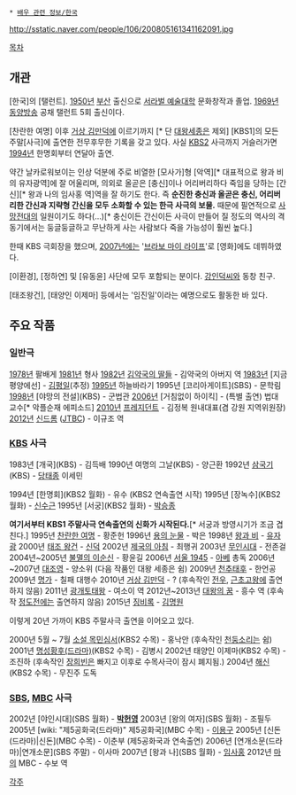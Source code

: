  * [[배우 관련 정보/한국]]

http://sstatic.naver.com/people/106/200805161341162091.jpg

[[목차]]
== 개관 ==
[한국]의 [탤런트]. [[1950년]] [[부산]] 출신으로 [[서라벌 예술대학]] 문화창작과 졸업. [[1969년]] [[동양방송]] 공채 탤런트 5회 출신이다.   

[찬란한 여명] 이후 [[거상 김만덕]]에 이르기까지 [* 단 [[대왕세종]]은 제외] [KBS1]의 모든 주말[사극]에 출연한 전무후무한 기록을 갖고 있다. 사실 [[KBS2]] 사극까지 거슬러가면 [[1994년]] 한명회부터 연달아 출연.

약간 날카로워보이는 인상 덕분에 주로 비열한 [모사가]형 [악역][* 대표적으로 왕과 비의 유자광역]에 잘 어울리며, 의외로 올곧은 [충신]이나 어리버리하다 죽임을 당하는 [간신][* 왕과 나의 임사홍 역]역을 잘 하기도 한다. 즉 '''순진한 충신과 올곧은 충신, 어리버리한 간신과 지략형 간신을 모두 소화할 수 있는 한극 사극의 보물.''' 때문에 필연적으로 [[사망전대]]의 일원이기도 하다(...)[* 충신이든 간신이든 사극이 만들어 질 정도의 역사의 격동기에서는 둥글둥글하고 무난하게 사는 사람보다 죽을 가능성이 훨씬 높다.]

한때 KBS 극회장을 했으며, [[2007년]]에는 '[[브라보 마이 라이프]]'로 [영화]에도 데뷔하였다. 

[이환경], [정하연] 및 [유동윤] 사단에 모두 포함되는 분이다. [[강인덕]]씨와 동창 친구. 

[태조왕건], [태양인 이제마] 등에서는 '임진일'이라는 예명으로도 활동한 바 있다.

== 주요 작품 ==
=== 일반극 === 
[[1978년]] 팔배게 
[[1981년]] 형사
[[1982년]] [[김약국의 딸들]] - 김약국의 아버지 역
[[1983년]] [지금 평양에선] - [[김평일]](추정)
[[1995년]] 하늘바라기
1995년 [코리아게이트](SBS) - 문학림
[[1998년]] [야망의 전설](KBS) - 군법관
[[2006년]] [거침없이 하이킥] - (특별 출연) 법대 교수[* 악플순재 에피소드]
[[2010년]] [[프레지던트]] - 김정복 원내대표(겸 강원 지역위원장)
[[2012년]] [[신드롬]] ([[JTBC]]) - 이규조 역

=== [[KBS]] 사극 ===
1983년 [개국](KBS) - 김득배
1990년 여명의 그날(KBS) - 양근환
1992년 [[삼국기]](KBS) - [[당태종]] 이세민

1994년 [한명회](KBS2 월화) - 유수 (KBS2 연속출연 시작)
1995년 [장녹수](KBS2 월화) - [[신수근]]
1995년 [서궁](KBS2 월화) - [[박승종]]

'''여기서부터 KBS1 주말사극 연속출연의 신화가 시작된다.'''[* 서궁과 방영시기가 조금 겹친다.]
1995년 [[찬란한 여명]] - 황준헌 
1996년 [[용의 눈물]] - 박은
1998년 [[왕과 비]] - [[유자광]]
2000년 [[태조 왕건]] - [[신덕]]
2002년 [[제국의 아침(드라마)|제국의 아침]] - 최행귀
2003년 [[무인시대]] - 전존걸
2004년~2005년 [[불멸의 이순신]] - 황윤길
2006년 [[서울 1945]] - [[아베 노부유키|아베]] 총독
2006년~2007년 [[대조영]] - 양소위 (다음 작품인 대왕 세종은 쉼)
2009년 [[천추태후(드라마)|천추태후]] - 한언공
2009년 [[명가]] - 칠패 대행수
2010년 [[거상 김만덕]] - ? (후속작인 [[전우]], [[근초고왕(드라마)|근초고왕]]에 출연하지 않음)
2011년 [[광개토태왕(드라마)|광개토태왕]] - 여소이 역
2012년~2013년 [[대왕의 꿈]] - 흥수 역 (후속작 [[정도전(드라마)|정도전]]에는 출연하지 않음)
2015년 [[징비록(드라마)|징비록]] - [[김명원]]

이렇게 20년 가까이 KBS 주말사극 출연을 이어오고 있다.

2000년 5월 ~ 7월 [[소설 목민심서]](KBS2 수목) - 홍낙안 (후속작인 [[천둥소리]]는 쉼)
2001년 [[명성황후(드라마)]](KBS2 수목) - 김병시
2002년 태양인 이제마(KBS2 수목) - 조진하 (후속작인 [[장희빈]]은 빠지고 이후로 수목사극이 잠시 폐지됨.)
2004년 [[해신]](KBS2 수목) - 무진주 도독

=== [[SBS]], [[MBC]] 사극 ===
2002년 [야인시대](SBS 월화) - '''[[박헌영]]'''
2003년 [왕의 여자](SBS 월화) - 조필두
2005년 [wiki: "제5공화국(드라마)" 제5공화국](MBC 수목) - [[이용구]]
2005년 [신돈(드라마)|신돈](MBC 수목) - 이춘부 (제5공화국과 연속출연)
2006년 [연개소문(드라마)|연개소문](SBS 주말) - 이사마
2007년 [왕과 나](SBS 월화) - [[임사홍]]
2012년 [[마의(드라마)|마의]] MBC - 수보 역

[[각주]]

